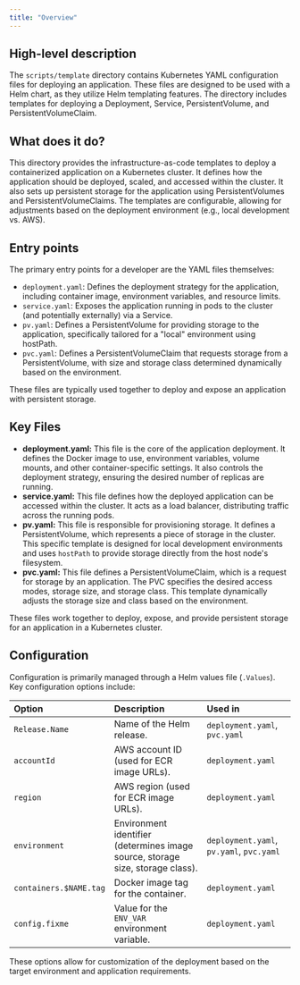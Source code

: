 ```yaml
---
title: "Overview"
---
```


## High-level description
The `scripts/template` directory contains Kubernetes YAML configuration files for deploying an application. These files are designed to be used with a Helm chart, as they utilize Helm templating features. The directory includes templates for deploying a Deployment, Service, PersistentVolume, and PersistentVolumeClaim.

## What does it do?
This directory provides the infrastructure-as-code templates to deploy a containerized application on a Kubernetes cluster. It defines how the application should be deployed, scaled, and accessed within the cluster. It also sets up persistent storage for the application using PersistentVolumes and PersistentVolumeClaims. The templates are configurable, allowing for adjustments based on the deployment environment (e.g., local development vs. AWS).

## Entry points
The primary entry points for a developer are the YAML files themselves:

- `deployment.yaml`: Defines the deployment strategy for the application, including container image, environment variables, and resource limits.
- `service.yaml`: Exposes the application running in pods to the cluster (and potentially externally) via a Service.
- `pv.yaml`: Defines a PersistentVolume for providing storage to the application, specifically tailored for a "local" environment using hostPath.
- `pvc.yaml`: Defines a PersistentVolumeClaim that requests storage from a PersistentVolume, with size and storage class determined dynamically based on the environment.

These files are typically used together to deploy and expose an application with persistent storage.

## Key Files
- **deployment.yaml:** This file is the core of the application deployment. It defines the Docker image to use, environment variables, volume mounts, and other container-specific settings. It also controls the deployment strategy, ensuring the desired number of replicas are running.
- **service.yaml:** This file defines how the deployed application can be accessed within the cluster. It acts as a load balancer, distributing traffic across the running pods.
- **pv.yaml:** This file is responsible for provisioning storage. It defines a PersistentVolume, which represents a piece of storage in the cluster. This specific template is designed for local development environments and uses `hostPath` to provide storage directly from the host node's filesystem.
- **pvc.yaml:** This file defines a PersistentVolumeClaim, which is a request for storage by an application. The PVC specifies the desired access modes, storage size, and storage class. This template dynamically adjusts the storage size and class based on the environment.

These files work together to deploy, expose, and provide persistent storage for an application in a Kubernetes cluster. 

## Configuration
Configuration is primarily managed through a Helm values file (`.Values`). Key configuration options include:

| Option | Description | Used in |
|:-------|:------------|:--------|
| `Release.Name` | Name of the Helm release. | `deployment.yaml`, `pvc.yaml` |
| `accountId` | AWS account ID (used for ECR image URLs). | `deployment.yaml` |
| `region` | AWS region (used for ECR image URLs). | `deployment.yaml` |
| `environment` | Environment identifier (determines image source, storage size, storage class). | `deployment.yaml`, `pv.yaml`, `pvc.yaml` |
| `containers.$NAME.tag` | Docker image tag for the container. | `deployment.yaml` |
| `config.fixme` | Value for the `ENV_VAR` environment variable. | `deployment.yaml` | 

These options allow for customization of the deployment based on the target environment and application requirements.
